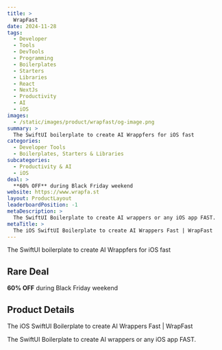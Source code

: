 ```yaml
---
title: >
  WrapFast
date: 2024-11-28
tags:
  - Developer
  - Tools
  - DevTools
  - Programming
  - Boilerplates
  - Starters
  - Libraries
  - React
  - NextJs
  - Productivity
  - AI
  - iOS
images:
  - /static/images/product/wrapfast/og-image.png
summary: >
  The SwiftUI boilerplate to create AI Wrappfers for iOS fast
categories:
  - Developer Tools
  - Boilerplates, Starters & Libraries
subcategories:
  - Productivity & AI
  - iOS
deal: >
  **60% OFF** during Black Friday weekend
website: https://www.wrapfa.st
layout: ProductLayout
leaderboardPosition: -1
metaDescription: >
  The SwiftUI Boilerplate to create AI wrappers or any iOS app FAST.
metaTitle: >
  The iOS SwiftUI Boilerplate to create AI Wrappers Fast | WrapFast
---
```

The SwiftUI boilerplate to create AI Wrappfers for iOS fast

## Rare Deal

**60% OFF** during Black Friday weekend

## Product Details

The iOS SwiftUI Boilerplate to create AI Wrappers Fast | WrapFast

The SwiftUI Boilerplate to create AI wrappers or any iOS app FAST.
